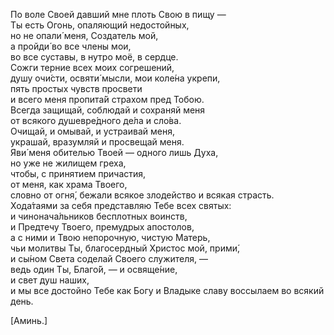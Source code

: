 По воле Своей давший мне плоть Свою в пищу —  
Ты есть Огонь, опаляющий недостойных,  
но не опали́ меня, Создатель мой,  
а пройди́ во все члены мои,  
во все суставы, в нутро моё, в сердце.  
Сожги терние всех моих согрешений,  
душу очи́сти, освяти́ мысли, мои коле́на укрепи,  
пять простых чувств просвети  
и всего меня пропита́й страхом пред Тобою.  
Всегда защищай, соблюдай и сохраняй меня  
от всякого душевре́дного де́ла и сло́ва.  
Очищай, и омывай, и устраивай меня,  
украшай, вразумляй и просвещай меня.  
Яви́ меня обителью Твоей — одного лишь Духа,  
но уже не жилищем греха,  
чтобы, с принятием причастия,  
от меня, как храма Твоего,  
словно от огня́, бежали всякое злодейство и всякая страсть.  
Хода́таями за себя представляю Тебе всех святых:  
и чинонача́льников бесплотных воинств,  
и Предтечу Твоего, премудрых апостолов,  
а с ними и Твою непорочную, чистую Матерь,  
чьи молитвы Ты, благосердный Христос мой, прими́,  
и сы́ном Света соделай Своего служителя, —  
ведь один Ты, Благо́й, — и освяще́ние,  
и свет душ наших,  
и мы все достойно Тебе как Богу и Владыке славу воссылаем во всякий день.

<R>[</R>Аминь.<R>]</R>
